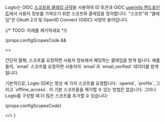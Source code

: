 
Logto는 OIDC [스코프와 클레임 규약](https://openid.net/specs/openid-connect-core-1_0.html#Claims)을 사용하여 ID 토큰과 OIDC <a href="https://openid.net/specs/openid-connect-core-1_0.html#UserInfo">userinfo 엔드포인트</a>에서 사용자 정보를 가져오기 위한 스코프와 클레임을 정의합니다. "스코프"와 "클레임"은 OAuth 2.0 및 OpenID Connect (OIDC) 사양의 용어입니다.

{/* TODO: 아래를 제거하세요 */}

{props.configScopesCode &&

<>
<p>
간단히 말해, 스코프를 요청하면 사용자 정보에서 해당하는 클레임을 받게 됩니다. 예를 들어, `email` 스코프를 요청하면 사용자의 `email`과 `email_verified` 데이터를 받게 됩니다.
</p>

<p>
  기본적으로, Logto SDK는 항상 세 가지 스코프를 요청합니다: `openid`, `profile`, 그리고
  `offline_access`. 이 기본 스코프들을 제거할 수 있는 방법은 없습니다. 그러나 Logto를 구성할 때 더
  많은 스코프를 추가할 수 있습니다:
</p>

{props.configScopesCode}

</>
}

<ScopeClaimList />
